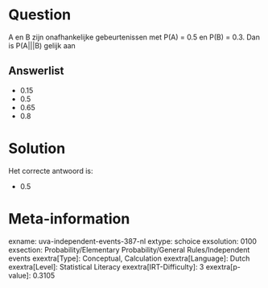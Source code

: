 Question
========

A en B zijn onafhankelijke gebeurtenissen met P(A) = 0.5 en P(B) = 0.3.
Dan is P(A\|\|\|B) gelijk aan


Answerlist
----------

* 0.15
* 0.5
* 0.65
* 0.8

Solution
========

Het correcte antwoord is: 

* 0.5

Meta-information
================
exname: uva-independent-events-387-nl
extype: schoice
exsolution: 0100
exsection: Probability/Elementary Probability/General Rules/Independent events
exextra[Type]: Conceptual, Calculation
exextra[Language]: Dutch
exextra[Level]: Statistical Literacy
exextra[IRT-Difficulty]: 3
exextra[p-value]: 0.3105
